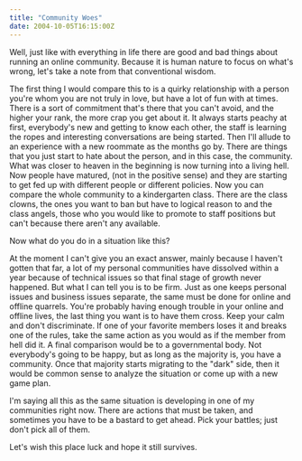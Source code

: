 ```yaml
---
title: "Community Woes"
date: 2004-10-05T16:15:00Z
---
```


Well, just like with everything in life there are good and bad things about running an online community. Because it is human nature to focus on what's wrong, let's take a note from that conventional wisdom.

The first thing I would compare this to is a quirky relationship with a person you're whom you are not truly in love, but have a lot of fun with at times. There is a sort of commitment that's there that you can't avoid, and the higher your rank, the more crap you get about it. It always starts peachy at first, everybody's new and getting to know each other, the staff is learning the ropes and interesting conversations are being started. Then I'll allude to an experience with a new roommate as the months go by. There are things that you just start to hate about the person, and in this case, the community. What was closer to heaven in the beginning is now turning into a living hell. Now people have matured, (not in the positive sense) and they are starting to get fed up with different people or different policies. Now you can compare the whole community to a kindergarten class. There are the class clowns, the ones you want to ban but have to logical reason to and the class angels, those who you would like to promote to staff positions but can't because there aren't any available.

Now what do you do in a situation like this?

At the moment I can't give you an exact answer, mainly because I haven't gotten that far, a lot of my personal communities have dissolved within a year because of technical issues so that final stage of growth never happened. But what I can tell you is to be firm. Just as one keeps personal issues and business issues separate, the same must be done for online and offline quarrels. You're probably having enough trouble in your online and offline lives, the last thing you want is to have them cross. Keep your calm and don't discriminate. If one of your favorite members loses it and breaks one of the rules, take the same action as you would as if the member from hell did it. A final comparison would be to a governmental body. Not everybody's going to be happy, but as long as the majority is, you have a community. Once that majority starts migrating to the "dark" side, then it would be common sense to analyze the situation or come up with a new game plan.

I'm saying all this as the same situation is developing in one of my communities right now. There are actions that must be taken, and sometimes you have to be a bastard to get ahead. Pick your battles; just don't pick all of them.

Let's wish this place luck and hope it still survives.

